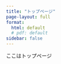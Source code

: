 ```yaml
---
title: "トップページ"
page-layout: full
format:
  html: default
  # pdf: default
sidebar: false
---
```


ここはトップページ
